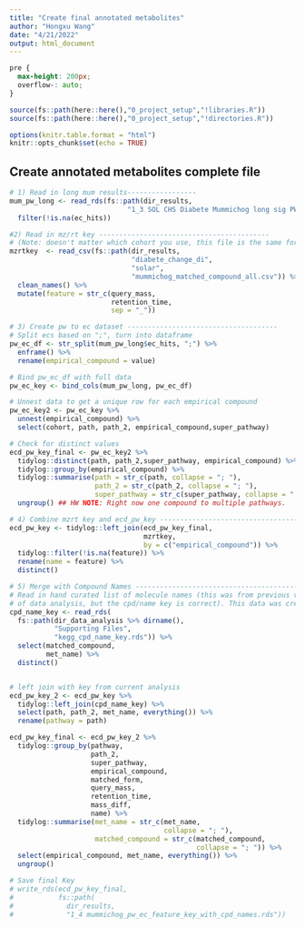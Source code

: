 ```yaml
---
title: "Create final annotated metabolites"
author: "Hongxu Wang"
date: "4/21/2022"
output: html_document
---
```


```css
pre {
  max-height: 200px;
  overflow-: auto;
}
```


```r
source(fs::path(here::here(),"0_project_setup","!libraries.R"))
source(fs::path(here::here(),"0_project_setup","!directories.R"))

options(knitr.table.format = "html")
knitr::opts_chunk$set(echo = TRUE)
```

## Create annotated metabolites complete file
```r

# 1) Read in long mum results-----------------
mum_pw_long <- read_rds(fs::path(dir_results,
                             "1_3 SOL CHS Diabete Mummichog long sig PW.RDS")) %>% 
  filter(!is.na(ec_hits))

#2) Read in mz/rt key ------------------------------------------
# (Note: doesn't matter which cohort you use, this file is the same for both)
mzrtkey  <- read_csv(fs::path(dir_results,
                              "diabete_change_di",
                              "solar",
                              "mummichog_matched_compound_all.csv")) %>% 
  clean_names() %>%
  mutate(feature = str_c(query_mass, 
                         retention_time, 
                         sep = "_"))

# 3) Create pw to ec dataset -------------------------------------
# Split ecs based on ";", turn into dataframe 
pw_ec_df <- str_split(mum_pw_long$ec_hits, ";") %>% 
  enframe() %>% 
  rename(empirical_compound = value)

# Bind pw_ec_df with full data
pw_ec_key <- bind_cols(mum_pw_long, pw_ec_df)

# Unnest data to get a unique row for each empirical compound
pw_ec_key2 <- pw_ec_key %>% 
  unnest(empirical_compound) %>% 
  select(cohort, path, path_2, empirical_compound,super_pathway)

# Check for distinct values
ecd_pw_key_final <- pw_ec_key2 %>% 
  tidylog::distinct(path, path_2,super_pathway, empirical_compound) %>% 
  tidylog::group_by(empirical_compound) %>% 
  tidylog::summarise(path = str_c(path, collapse = "; "), 
                     path_2 = str_c(path_2, collapse = "; "),
                     super_pathway = str_c(super_pathway, collapse = ";")) %>% 
  ungroup() ## HW NOTE: Right now one compound to multiple pathways. 

# 4) Combine mzrt key and ecd_pw_key -----------------------------------------
ecd_pw_key <- tidylog::left_join(ecd_pw_key_final, 
                                 mzrtkey, 
                                 by = c("empirical_compound")) %>% 
  tidylog::filter(!is.na(feature)) %>% 
  rename(name = feature) %>% 
  distinct()

# 5) Merge with Compound Names ----------------------------------------------------------
# Read in hand curated list of molecule names (this was from previous version 
# of data analysis, but the cpd/name key is correct). This data was created in "other_scripts/Convert Mummichog cpd ids to cpd names.R"
cpd_name_key <- read_rds(
  fs::path(dir_data_analysis %>% dirname(),
           "Supporting Files", 
           "kegg_cpd_name_key.rds")) %>% 
  select(matched_compound, 
         met_name) %>% 
  distinct()


# left join with key from current analysis
ecd_pw_key_2 <- ecd_pw_key %>% 
  tidylog::left_join(cpd_name_key) %>% 
  select(path, path_2, met_name, everything()) %>% 
  rename(pathway = path) 

ecd_pw_key_final <- ecd_pw_key_2 %>% 
  tidylog::group_by(pathway, 
                    path_2,
                    super_pathway,
                    empirical_compound,
                    matched_form,
                    query_mass,
                    retention_time,
                    mass_diff,
                    name) %>% 
  tidylog::summarise(met_name = str_c(met_name, 
                                      collapse = "; "), 
                     matched_compound = str_c(matched_compound,
                                              collapse = "; ")) %>% 
  select(empirical_compound, met_name, everything()) %>%
  ungroup()

# Save final Key
# write_rds(ecd_pw_key_final,
#           fs::path(
#             dir_results,
#             "1_4 mummichog_pw_ec_feature_key_with_cpd_names.rds"))
```

